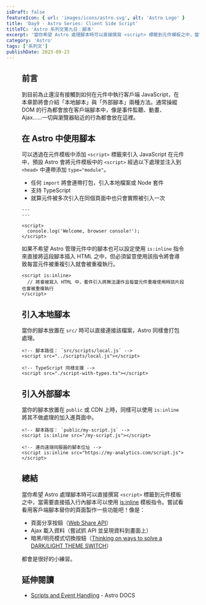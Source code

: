 ```yaml
---
isDraft: false
featureIcon: { url: 'images/icons/astro.svg', alt: 'Astro Logo' }
title: 'Day9 - Astro Series: Client Side Script'
titleTC: 'Astro 系列文第九日：腳本'
excerpt: '當你希望 Astro 處理腳本時可以直接撰寫 <script> 標籤到元件模板之中，當需要直接插入行內腳本可以使用 is:inline 模板指令。'
category: 'Astro'
tags: ['系列文']
publishDate: 2023-09-23
---
```


<Figure
  width="1200"
  height="600"
  src="images/posts/ithome-astro/thumbnail/day9-client-side-script.webp"
  alt="一個漂亮的漸層背景上面有一句標題：「腳本」"
/>

## 前言

到目前為止還沒有接觸到如何在元件中執行客戶端 JavaScript，在本章節將會介紹「本地腳本」與「外部腳本」兩種方法。通常操縱 DOM 的行為都會放在客戶端腳本中，像是事件監聽、動畫、Ajax……一切與瀏覽器貼近的行為都會放在這裡。

## 在 Astro 中使用腳本

可以透過在元件模板中添加 `<script>` 標籤來引入 JavaScript 在元件中，預設 Astro 會將元件模板中的 `<script>` 經過以下處理並注入到 `<head>` 中連帶添加 `type="module"`。

- 任何 `import` 將會連帶打包，引入本地檔案或 Node 套件
- 支持 TypeScript
- 就算元件被多次引入在同個頁面中也只會實際被引入一次

```astro
---
---

<script>
  console.log('Welcome, browser console!');
</script>
```

如果不希望 Astro 管理元件中的腳本也可以設定使用 `is:inline` 指令來直接將這段腳本插入 HTML 之中，但必須留意使用該指令將會導致每當元件被重複引入就會被重複執行。

```astro
<script is:inline>
  // 將會被寫入 HTML 中，套件引入將無法運作且每當元件重複使用時該片段也會被重複執行
</script>
```

## 引入本地腳本

當你的腳本放置在 `src/` 時可以直接連接該檔案，Astro 同樣會打包處理。

```astro
<!-- 腳本路徑： `src/scripts/local.js` -->
<script src="../scripts/local.js"></script>

<!-- TypeScript 同樣支援 -->
<script src="./script-with-types.ts"></script>
```

## 引入外部腳本

當你的腳本放置在 `public` 或 CDN 上時，同樣可以使用 `is:inline` 將其不做處理的加入進頁面中。

```astro
<!-- 腳本路徑： `public/my-script.js` -->
<script is:inline src="/my-script.js"></script>

<!-- 連向遠端伺服器的腳本位址 -->
<script is:inline src="https://my-analytics.com/script.js"></script>
```

## 總結

當你希望 Astro 處理腳本時可以直接撰寫 `<script>` 標籤到元件模板之中，當需要直接插入行內腳本可以使用 [is:inline](https://docs.astro.build/en/reference/directives-reference/#isinline) 模板指令。嘗試看看用客戶端腳本替你的頁面製作一些功能吧！像是：

- 頁面分享按鈕（[Web Share API](https://developer.mozilla.org/en-US/docs/Web/API/Web_Share_API)）
- Ajax 載入資料（嘗試抓 API 並呈現資料到畫面上）
- 暗黑/明亮模式切換按鈕（[Thinking on ways to solve a DARK/LIGHT THEME SWITCH](https://www.youtube.com/watch?v=kZiS1QStIWc)）

都會是很好的小練習。

## 延伸閱讀

- [Scripts and Event Handling](https://docs.astro.build/en/guides/client-side-scripts/) - Astro DOCS
